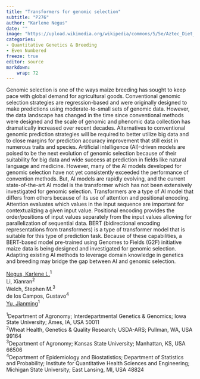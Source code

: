 ```yaml
---
title: "Transformers for genomic selection"
subtitle: "P276"
author: "Karlene Negus"
date: ""
image: "https://upload.wikimedia.org/wikipedia/commons/5/5e/Aztec_Diet_Basket_of_Corn_%289755332575%29.jpg"
categories: 
- Quantitative Genetics & Breeding
- Even Numbered
freeze: true
editor: source
markdown: 
    wrap: 72
---
```


Genomic selection is one of the ways maize breeding has sought to keep pace with global demand for agricultural goods. Conventional genomic selection strategies are regression-based and were originally designed to make predictions using moderate-to-small sets of genomic data. However, the data landscape has changed in the time since conventional methods were designed and the scale of genomic and phenomic data collection has dramatically increased over recent decades. Alternatives to conventional genomic prediction strategies will be required to better utilize big data and to close margins for prediction accuracy improvement that still exist in numerous traits and species. Artificial intelligence (AI)-driven models are poised to be the next evolution of genomic selection because of their suitability for big data and wide success at prediction in fields like natural language and medicine. However, many of the AI models developed for genomic selection have not yet consistently exceeded the performance of convention methods. But, AI models are rapidly evolving, and the current state-of-the-art AI model is the transformer which has not been extensively investigated for genomic selection. Transformers are a type of AI model that differs from others because of its use of attention and positional encoding. Attention evaluates which values in the input sequence are important for contextualizing a given input value. Positional encoding provides the order/positions of input values separately from the input values allowing for parallelization of sequential data. BERT (bidirectional encoding representations from transformers) is a type of transformer model that is suitable for this type of prediction task. Because of these capabilities, a BERT-based model pre-trained using Genomes to Fields (G2F) initiative maize data is being designed and investigated for genomic selection. Adapting existing AI methods to leverage domain knowledge in genetics and breeding may bridge the gap between AI and genomic selection.

<a href='mailto:knegus@iastate.edu'>Negus, Karlene L.</a><sup>1</sup><br>Li, Xianran<sup>2</sup><br>Welch, Stephen M.<sup>3</sup><br>de los Campos, Gustavo<sup>4</sup><br><a href='mailto:jmyu@iastate.edu'>Yu, Jianming</a><sup>1</sup><br>

<sup>1</sup>Department of Agronomy; Interdepartmental Genetics & Genomics; Iowa State University; Ames, IA, USA 50011<br><sup>2</sup>Wheat Health, Genetics & Quality Research; USDA-ARS; Pullman, WA, USA 99164<br><sup>3</sup>Department of Agronomy; Kansas State University; Manhattan, KS, USA 66506<br><sup>4</sup>Department of Epidemiology and Biostatistics; Department of Statistics and Probability; Institute for Quantitative Health Sciences and Engineering; Michigan State University; East Lansing, MI, USA 48824<br>